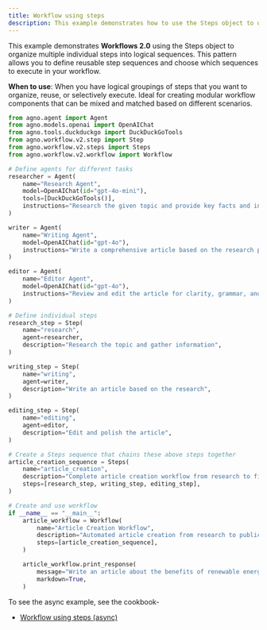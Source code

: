 ```yaml
---
title: Workflow using steps
description: This example demonstrates how to use the Steps object to organize multiple individual steps into logical sequences.
---
```


This example demonstrates **Workflows 2.0** using the Steps object to organize multiple 
individual steps into logical sequences. This pattern allows you to define reusable step 
sequences and choose which sequences to execute in your workflow.

**When to use**: When you have logical groupings of steps that you want to organize, reuse,
or selectively execute. Ideal for creating modular workflow components that can be mixed
and matched based on different scenarios.

```python workflow_using_steps.py
from agno.agent import Agent
from agno.models.openai import OpenAIChat
from agno.tools.duckduckgo import DuckDuckGoTools
from agno.workflow.v2.step import Step
from agno.workflow.v2.steps import Steps
from agno.workflow.v2.workflow import Workflow

# Define agents for different tasks
researcher = Agent(
    name="Research Agent",
    model=OpenAIChat(id="gpt-4o-mini"),
    tools=[DuckDuckGoTools()],
    instructions="Research the given topic and provide key facts and insights.",
)

writer = Agent(
    name="Writing Agent",
    model=OpenAIChat(id="gpt-4o"),
    instructions="Write a comprehensive article based on the research provided. Make it engaging and well-structured.",
)

editor = Agent(
    name="Editor Agent",
    model=OpenAIChat(id="gpt-4o"),
    instructions="Review and edit the article for clarity, grammar, and flow. Provide a polished final version.",
)

# Define individual steps
research_step = Step(
    name="research",
    agent=researcher,
    description="Research the topic and gather information",
)

writing_step = Step(
    name="writing",
    agent=writer,
    description="Write an article based on the research",
)

editing_step = Step(
    name="editing",
    agent=editor,
    description="Edit and polish the article",
)

# Create a Steps sequence that chains these above steps together
article_creation_sequence = Steps(
    name="article_creation",
    description="Complete article creation workflow from research to final edit",
    steps=[research_step, writing_step, editing_step],
)

# Create and use workflow
if __name__ == "__main__":
    article_workflow = Workflow(
        name="Article Creation Workflow",
        description="Automated article creation from research to publication",
        steps=[article_creation_sequence],
    )

    article_workflow.print_response(
        message="Write an article about the benefits of renewable energy",
        markdown=True,
    )
``` 

To see the async example, see the cookbook-
- [Workflow using steps (async)](https://github.com/agno-agi/agno/tree/main/cookbook/workflows_2/async/01_basic_workflows/workflow_using_steps.py)